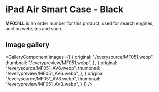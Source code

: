 
# iPad Air Smart Case - Black

<Callout type='info' emoji='👉🏻'>**MF051LL** is an order number for this product, used for search engines, auction websites and such.</Callout>

## Image gallery

<GalleryComponent
    images={[
      {
        original: "/everysource/MF051.webp",
        thumbnail: "/everypreview/MF051.webp",
      },
      {
        original: "/everysource/MF051_AV6.webp",
        thumbnail: "/everypreview/MF051_AV6.webp",
      },
      {
        original: "/everysource/MF051_AV3.webp",
        thumbnail: "/everypreview/MF051_AV3.webp",
      }
    ]}
  />
